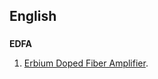 ==English==

==={{initialism}}===
{{wikipedia|Optical amplifier|Erbium Doped Fiber Amplifier}}
'''EDFA'''

#{{electronics}} [[Erbium Doped Fiber Amplifier]].